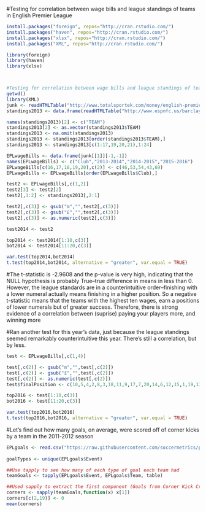 #Testing for correlation between wage bills and league standings of teams in English Premier League


```r
install.packages("foreign", repos="http://cran.rstudio.com/")
install.packages("haven", repos="http://cran.rstudio.com/")
install.packages("xlsx", repos="http://cran.rstudio.com/")
install.packages("XML", repos="http://cran.rstudio.com/")

library(foreign)
library(haven)
library(xlsx)



#Testing for correlation between wage bills and league standings of teams in English Premier League
getwd()
library(XML)
junk <- readHTMLTable("http://www.totalsportek.com/money/english-premier-league-wage-bills-club-by-club/", stringsAsFactors=FALSE)
standings2013 <- data.frame(readHTMLTable("http://www.espnfc.us/barclays-premier-league/23/table?season=2013", stringAsFactors= FALSE, header = TRUE))

names(standings2013)[2] <- c("TEAM")
standings2013[2] <- as.vector(standings2013$TEAM)
standings2013 <- na.omit(standings2013)
standings2013 <- standings2013[order(standings2013$TEAM),]
standings2013 <- standings2013[c(1:17,19,20,21),1:24]

EPLwageBills <- data.frame(junk[[1]][-1,-1]) 
names(EPLwageBills) <- c("Club","2013-2014","2014-2015","2015-2016")
EPLwageBills[c(16,17,18,19,20),c(2)] <- c(46,53,54,43,69)
EPLwageBills <- EPLwageBills[order(EPLwageBills$Club),]

test2 <- EPLwageBills[,c(1,2)]
test2[3] <- test2[2]
test2[,1:2] <- standings2013[,2:1]

test2[,c(3)] <- gsub("m","",test2[,c(3)])
test2[,c(3)] <- gsub("£","",test2[,c(3)])
test2[,c(3)] <- as.numeric(test2[,c(3)])

test2014 <- test2

top2014 <- test2014[1:10,c(3)]
bot2014 <- test2014[11:20,c(3)]

var.test(top2014,bot2014)
t.test(top2014,bot2014, alternative = "greater", var.equal = TRUE)
```
#The t-statistic is -2.9608 and the p-value is very high, indicating that the NULL hypothesis is probably True--true difference in means in less than 0. However, the league standards are in a counterintuitive order--finishing with a lower numeral actually means finishing in a higher position. So a negative t-statistic means that the teams with the highest ten wages, earn a positions of lower numerals but of greater success. Therefore, there is strong evidence of a correlation between (suprise) paying your players more, and winning more

#Ran another test for this year's data, just because the league standings seemed remarkably counterintuitive this year. There's still a correlation, but by less.
```r
test <- EPLwageBills[,c(1,4)]

test[,c(2)] <- gsub("m","",test[,c(2)])
test[,c(2)] <- gsub("£","",test[,c(2)])
test[,c(2)] <- as.numeric(test[,c(2)])
test$finalPosition <- c(10,5,4,2,8,3,18,11,9,17,7,20,14,6,12,15,1,19,13,16)

top2016 <- test[1:10,c(3)]
bot2016 <- test[11:20,c(3)]

var.test(top2016,bot2016)
t.test(top2016,bot2016, alternative = "greater", var.equal = TRUE)
```


#Let's find out how many goals, on average, were scored off of corner kicks by a team in the 2011-2012 season
```r
EPLgoals <- read.csv("https://raw.githubusercontent.com/soccermetrics/project-data/master/english-premier-league-2011-2012/Goals.csv", stringsAsFactors = FALSE)
                 
goalTypes <- unique(EPLgoals$Event)    

##Use tapply to see how many of each type of goal each team had
teamGoals <- tapply(EPLgoals$Event, EPLgoals$Team, table)

##Used sapply to extract the first component (Goals from Corner Kick Crosses) of each list element. Two teams had none so I set their values equal to 0 manually. Then found the mean corner kick goals of the teams
corners <- sapply(teamGoals,function(x) x[1])
corners[c(2,19)] <- 0
mean(corners)
```